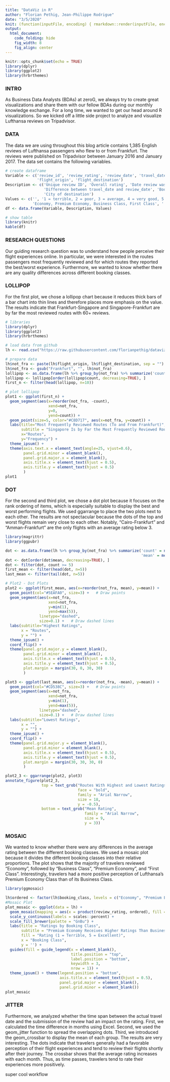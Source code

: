 ```yaml
---
title: "DataViz in R"
author: "Florian Pethig, Jean-Philippe Rodrigue"
date: "3/5/2020"
knit: (function(inputFile, encoding) { rmarkdown::render(inputFile, encoding = encoding, output_file = file.path(dirname(inputFile), 'index.html')) })
output:
  html_document:
    code_folding: hide
    fig_width: 8
    fig_align: center
---
```


```r
knitr::opts_chunk$set(echo = TRUE)
library(dplyr)
library(ggplot2)
library(hrbrthemes)
```

### INTRO

As Business Data Analysts (BDAs) at zeroG, we always try to create great visualizations and share them with our fellow BDAs during our monthly knowledge exchange. For a long time, we wanted to get our head around R visualizations. So we kicked off a little side project to analyze and visualize Lufthansa reviews on Tripadvisor.

### DATA

The data we are using throughout this blog article contains 1,385 English reviews of Lufthansa passengers who flew to or from Frankfurt. The reviews were published on Tripadvisor between January 2016 and January 2017. The data set contains the following variables.

```r
# create dataframe
Variable <- c('review_id', 'review_rating', 'review_date', 'travel_date', 'date_diff', 'booking_class',
              'flight_origin', 'flight_destination')
Description <- c('Unique review ID', 'Overall rating', 'Date review was published', 'Date traveled', 
                 'Difference between travel_date and review_date', 'Booking class', 'City of origin',
                 'City of destination')
Values <- c('', '1 = terrible, 2 = poor, 3 = average, 4 = very good, 5 = excellent', '' , '' ,'Months',
            'Economy, Premium Economy, Business Class, First Class', '','')
df <- data.frame(Variable, Description, Values)

# show table
library(knitr)
kable(df)
```

### RESEARCH QUESTIONS

Our guiding research question was to understand how people perceive their flight experiences online. In particular, we were interested in the routes passengers most frequently reviewed and for which routes they reported the best/worst experience. Furthermore, we wanted to know whether there are any quality differences across different booking classes.

### LOLLIPOP

For the first plot, we chose a lollipop chart because it reduces thick bars of a bar chart into thin lines and therefore places more emphasis on the value. The results indicate that Frankfurt-Singapore and Singapore-Frankfurt are by far the most reviewed routes with 60+ reviews.

```r
# libraries
library(dplyr)
library(ggplot2)
library(hrbrthemes)

# load data from github
lh <- read.csv("https://raw.githubusercontent.com/florianpethig/dataviz/master/LH_reviews.csv", sep=';')

# prepare data
lh$not_fra <- paste(lh$flight_origin, lh$flight_destination, sep = "")
lh$not_fra <- gsub("Frankfurt", "", lh$not_fra)
lollipop <- as.data.frame(lh %>% group_by(not_fra) %>% summarize('count' = n()))
lollipop <- lollipop[order(lollipop$count, decreasing=TRUE), ]
first_n <- filter(head(lollipop, n=10))

# plot lollipop
plot1 <- ggplot(first_n) +
  geom_segment(aes(x=reorder(not_fra, -count), 
                   xend=not_fra,
                   y=0, 
                   yend=count)) +
  geom_point(size=5, color="#C8D717", aes(x=not_fra, y=count)) +
  labs(title="Most Frequently Reviewed Routes (To and From Frankfurt)",
       subtitle = "Singapore Is by Far the Most Frequently Reviewed Route",
       x="Routes", 
       y="Frequency") + 
  theme_ipsum() +
  theme(axis.text.x = element_text(angle=25, vjust=0.6), 
        panel.grid.minor = element_blank(), 
        panel.grid.major.x = element_blank(), 
        axis.title.x = element_text(hjust = 0.5), 
        axis.title.y = element_text(hjust = 0.5)
        )
plot1
```


### DOT

For the second and third plot, we chose a dot plot because it focuses on the rank ordering of items, which is especially suitable to display the best and worst performing flights. We used ggarrange to place the two plots next to each other. The results are not spectacular because the dots of the top and worst flights remain very close to each other. Notably, “Cairo-Frankfurt” and “Amman-Frankfurt” are the only flights with an average rating below 3.

```r
library(magrittr)
library(ggpubr)

dot <- as.data.frame(lh %>% group_by(not_fra) %>% summarize('count' = n(),
                                                            'mean' = mean(review_rating)))
dot <- dot[order(dot$mean, decreasing=TRUE), ]
dot <- filter(dot, count >= 5)
first_mean <- filter(head(dot, n=5))
last_mean <- filter(tail(dot, n=5))

# Plot2 - Dot Plots
plot2 <- ggplot(first_mean, aes(x=reorder(not_fra, mean), y=mean)) + 
  geom_point(col="#5EAFA0", size=3) +   # Draw points
  geom_segment(aes(x=not_fra,
                   xend=not_fra, 
                   y=min(1), 
                   yend=max(5)), 
               linetype="dashed", 
               size=0.1) +   # Draw dashed lines
  labs(subtitle="Highest Ratings",
       x = "Routes",
       y = "") + 
  theme_ipsum() +
  coord_flip() + 
  theme(panel.grid.major.y = element_blank(), 
        panel.grid.minor = element_blank(), 
        axis.title.x = element_text(hjust = 0.5), 
        axis.title.y = element_text(hjust = 0.5),
        plot.margin = margin(30, 0, 30, 30)
        )

plot3 <- ggplot(last_mean, aes(x=reorder(not_fra, -mean), y=mean)) + 
  geom_point(col="#CD538C", size=3) +   # Draw points
  geom_segment(aes(x=not_fra,
                   xend=not_fra, 
                   y=min(1), 
                   yend=max(5)), 
               linetype="dashed", 
               size=0.1) +   # Draw dashed lines
  labs(subtitle="Lowest Ratings",
       x = "",
       y = "") + 
  theme_ipsum() +
  coord_flip() + 
  theme(panel.grid.major.y = element_blank(), 
        panel.grid.minor = element_blank(), 
        axis.title.x = element_text(hjust = 0.5), 
        axis.title.y = element_text(hjust = 0.5),
        plot.margin = margin(30, 30, 30, 0)
        )

plot2_3 <- ggarrange(plot2, plot3)
annotate_figure(plot2_3, 
                top = text_grob("Routes With Highest and Lowest Ratings (To and From Frankfurt)", 
                                face = "bold",
                                family = "Arial Narrow",
                                size = 18,
                                y = -0.5),
                bottom = text_grob("Mean Rating", 
                                   family = "Arial Narrow",
                                   size = 9,
                                   y = 3))
```

### MOSAIC

We wanted to know whether there were any differences in the average rating between the different booking classes. We used a mosaic plot because it divides the different booking classes into their relative proportions. The plot shows that the majority of travelers reviewed “Economy”, followed by “Business Class”, “Premium Economy”, and “First Class”. Interestingly, travelers had a more positive perception of Lufthansa’s Premium Economy Class than of its Business Class.

```r
library(ggmosaic)

lh$ordered <- factor(lh$booking_class, levels = c("Economy", "Premium Economy", "Business Class", "First Class"))
#Mosaic Plot
plot_mosaic <- ggplot(data = lh) +
  geom_mosaic(mapping = aes(x = product(review_rating, ordered), fill = review_rating), na.rm = TRUE) +
  scale_y_continuous(labels = scales::percent) +
  scale_fill_brewer(palette = "GnBu") + 
  labs(title = "Ratings by Booking Class",
       subtitle = "Premium Economy Receives Higher Ratings Than Business Class",
       fill = "Rating (1 = Terrible, 5 = Excellent)",
       x = "Booking Class",
       y = '') +
  guides(fill = guide_legend(x = element_blank(),
                             title.position = "top",
                             label.position = "bottom",
                             keywidth = 3,
                             nrow = 1)) +
  theme_ipsum() + theme(legend.position = "bottom", 
                        axis.title.x = element_text(hjust = 0.5), 
                        panel.grid.major = element_blank(),
                        panel.grid.minor = element_blank())
plot_mosaic
```

### JITTER

Furthermore, we analyzed whether the time span between the actual travel date and the submission of the review had an impact on the rating. First, we calculated the time difference in months using Excel. Second, we used the geom_jitter function to spread the overlapping dots. Third, we introduced the geom_crossbar to display the mean of each group. The results are very interesting. The dots indicate that travelers generally had a favorable perception of their flight experiences and tend to review their flights shortly after their journey. The crossbar shows that the average rating increases with each month. Thus, as time passes, travelers tend to rate their experiences more positively.

super cool workflow
